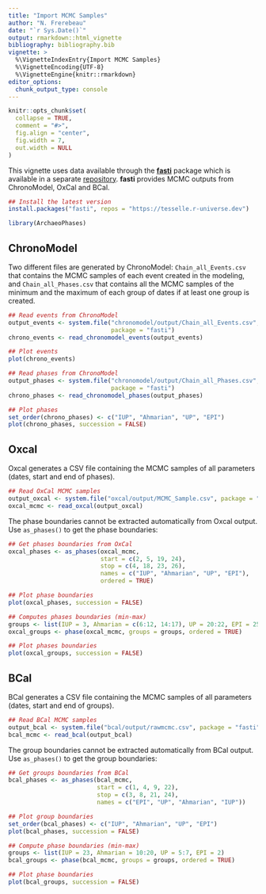 ```yaml
---
title: "Import MCMC Samples"
author: "N. Frerebeau"
date: "`r Sys.Date()`"
output: rmarkdown::html_vignette
bibliography: bibliography.bib
vignette: >
  %\VignetteIndexEntry{Import MCMC Samples}
  %\VignetteEncoding{UTF-8}
  %\VignetteEngine{knitr::rmarkdown}
editor_options: 
  chunk_output_type: console
---
```


```r
knitr::opts_chunk$set(
  collapse = TRUE,
  comment = "#>",
  fig.align = "center",
  fig.width = 7,
  out.width = NULL
)
```

This vignette uses data available through the [**fasti**](https://packages.tesselle.org/fasti/) package which is available in a separate [repository](https://tesselle.r-universe.dev). **fasti** provides MCMC outputs from ChronoModel, OxCal and BCal.

```r
## Install the latest version
install.packages("fasti", repos = "https://tesselle.r-universe.dev")
```

```r
library(ArchaeoPhases)
```

## ChronoModel

Two different files are generated by ChronoModel: `Chain_all_Events.csv` that contains the MCMC samples of each event created in the modeling, and `Chain_all_Phases.csv` that contains all the MCMC samples of the minimum and the maximum of each group of dates if at least one group is created.

```r
## Read events from ChronoModel
output_events <- system.file("chronomodel/output/Chain_all_Events.csv", 
                             package = "fasti")
chrono_events <- read_chronomodel_events(output_events)

## Plot events
plot(chrono_events)
```

```r
## Read phases from ChronoModel
output_phases <- system.file("chronomodel/output/Chain_all_Phases.csv", 
                             package = "fasti")
chrono_phases <- read_chronomodel_phases(output_phases)

## Plot phases
set_order(chrono_phases) <- c("IUP", "Ahmarian", "UP", "EPI")
plot(chrono_phases, succession = FALSE)
```

## Oxcal

Oxcal generates a CSV file containing the MCMC samples of all parameters (dates, start and end of phases).

```r
## Read OxCal MCMC samples
output_oxcal <- system.file("oxcal/output/MCMC_Sample.csv", package = "fasti")
oxcal_mcmc <- read_oxcal(output_oxcal)
```

The phase boundaries cannot be extracted automatically from Oxcal output. Use `as_phases()` to get the phase boundaries:

```r
## Get phases boundaries from OxCal
oxcal_phases <- as_phases(oxcal_mcmc, 
                          start = c(2, 5, 19, 24), 
                          stop = c(4, 18, 23, 26),
                          names = c("IUP", "Ahmarian", "UP", "EPI"),
                          ordered = TRUE)

## Plot phase boundaries
plot(oxcal_phases, succession = FALSE)
```

```r
## Computes phases boundaries (min-max)
groups <- list(IUP = 3, Ahmarian = c(6:12, 14:17), UP = 20:22, EPI = 25)
oxcal_groups <- phase(oxcal_mcmc, groups = groups, ordered = TRUE)

## Plot phases boundaries
plot(oxcal_groups, succession = FALSE)
```

## BCal

BCal generates a CSV file containing the MCMC samples of all parameters (dates, start and end of groups).

```r
## Read BCal MCMC samples
output_bcal <- system.file("bcal/output/rawmcmc.csv", package = "fasti")
bcal_mcmc <- read_bcal(output_bcal)
```

The group boundaries cannot be extracted automatically from BCal output. Use `as_phases()` to get the group boundaries:

```r
## Get groups boundaries from BCal
bcal_phases <- as_phases(bcal_mcmc, 
                         start = c(1, 4, 9, 22),
                         stop = c(3, 8, 21, 24),
                         names = c("EPI", "UP", "Ahmarian", "IUP"))

## Plot group boundaries
set_order(bcal_phases) <- c("IUP", "Ahmarian", "UP", "EPI")
plot(bcal_phases, succession = FALSE)
```

```r
## Compute phase boundaries (min-max)
groups <- list(IUP = 23, Ahmarian = 10:20, UP = 5:7, EPI = 2)
bcal_groups <- phase(bcal_mcmc, groups = groups, ordered = TRUE)

## Plot phase boundaries
plot(bcal_groups, succession = FALSE)
```
